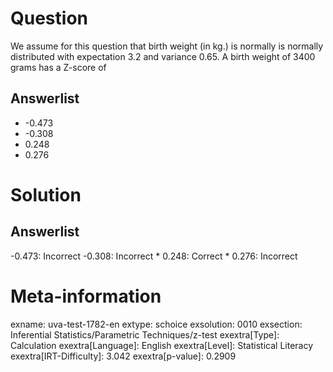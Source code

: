 Question
========

We assume for this question that birth weight (in kg.) is normally is normally distributed with expectation 3.2 and variance 0.65. A birth weight of 3400 grams has a Z-score of

Answerlist
----------

* -0.473
* -0.308
* 0.248
* 0.276

Solution
========

Answerlist
----------

-0.473: Incorrect
-0.308: Incorrect
* 0.248: Correct
* 0.276: Incorrect

Meta-information
================
exname: uva-test-1782-en
extype: schoice
exsolution: 0010
exsection: Inferential Statistics/Parametric Techniques/z-test
exextra[Type]: Calculation
exextra[Language]: English
exextra[Level]: Statistical Literacy
exextra[IRT-Difficulty]: 3.042
exextra[p-value]: 0.2909
